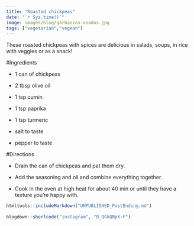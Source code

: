 ```yaml
---
title: "Roasted chickpeas"
date: "`r Sys.time()`"
image: images/blog/garbanzos-asados.jpg
tags: ["vegetarian","vegean"]
---
```


These roasted chickpeas with spices are delicious in salads, soups, in rice with veggies or as a snack!

#Ingredients

- 1 can of chickpeas

- 2 tbsp olive oil

- 1 tsp cumin

- 1 tsp paprika

- 1 tsp turmeric

- salt to taste

- pepper to taste


#Directions

- Drain the can of chickpeas and pat them dry.

- Add the seasoning and oil and combine everything together.

- Cook in the oven at high heat for about 40 min or until they have a texture you're happy with.


```r
htmltools::includeMarkdown("UNPUBLISHED_PostEnding.md")
 
blogdown::shortcode("instagram", "B_QGkQNpX-F")
```
